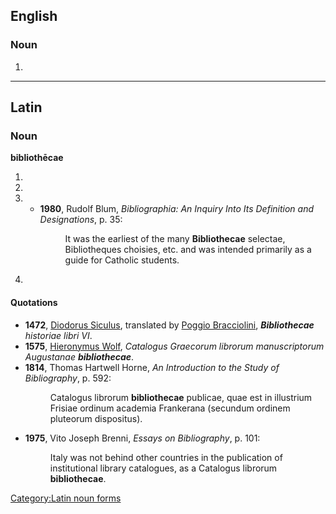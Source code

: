==English==

===Noun===
{{head|en|noun plural form}}

# {{plural of|bibliotheca|lang=en}}

----

==Latin==

===Noun===
'''bibliothēcae'''

# {{inflection of|bibliothēca||gen|s|lang=la}}
# {{inflection of|bibliothēca||dat|s|lang=la}}
# {{inflection of|bibliothēca||nom|p|lang=la}}
#* '''1980''', Rudolf Blum, ''Bibliographia: An Inquiry Into Its Definition and Designations'', p. 35:
#*: It was the earliest of the many '''Bibliothecae''' selectae, Bibliotheques choisies, etc. and was intended primarily as a guide for Catholic students.
# {{inflection of|bibliothēca||voc|p|lang=la}}

====Quotations====
* '''1472''', [[w:Diodorus Siculus|Diodorus Siculus]], translated by [[w:Gian Francesco Poggio Bracciolini|Poggio Bracciolini]], '''''Bibliothecae''' historiae libri VI''.
* '''1575''', [[w:Hieronymus Wolf|Hieronymus Wolf]], ''Catalogus Graecorum librorum manuscriptorum Augustanae '''bibliothecae'''''.
* '''1814''', Thomas Hartwell Horne, ''An Introduction to the Study of Bibliography'', p. 592:
*: Catalogus librorum '''bibliothecae''' publicae, quae est in illustrium Frisiae ordinum academia Frankerana (secundum ordinem pluteorum dispositus).
* '''1975''', Vito Joseph Brenni, ''Essays on Bibliography'', p. 101:
*: Italy was not behind other countries in the publication of institutional library catalogues, as a Catalogus librorum '''bibliothecae'''.

[[Category:Latin noun forms]]